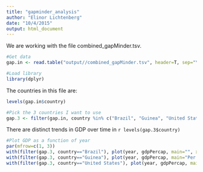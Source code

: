 ```yaml
---
title: "gapminder_analysis"
author: "Elinor Lichtenberg"
date: "10/4/2015"
output: html_document
---
```

We are working with the file combined_gapMinder.tsv.
```r
#Get data
gap.in <- read.table("output//combined_gapMinder.tsv", header=T, sep="\t")

#Load library
library(dplyr)
```

The countries in this file are:
```r
levels(gap.in$country)
```

```r
#Pick the 3 countries I want to use
gap.3 <- filter(gap.in, country %in% c("Brazil", "Guinea", "United States")) %>% droplevels()
```

There are distinct trends in GDP over time in `r levels(gap.3$country)`
```r
#Plot GDP as a function of year
par(mfrow=c(1, 3))
with(filter(gap.3, country=="Brazil"), plot(year, gdpPercap, main="", xlab="Year", ylab="Per capita GDP"))
with(filter(gap.3, country=="Guinea"), plot(year, gdpPercap, main="Per Capita GDP for Three Countries", xlab="Year", ylab="Per capita GDP"))
with(filter(gap.3, country=="United States"), plot(year, gdpPercap, main="", xlab="Year", ylab="Per capita GDP"))

```